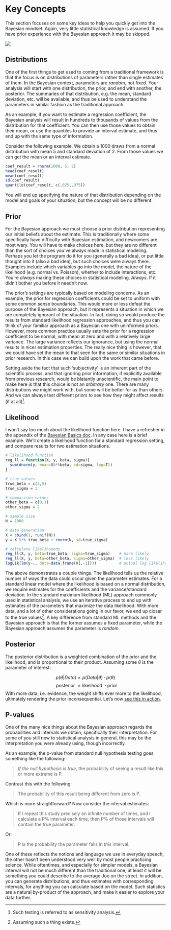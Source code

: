# Key Concepts

This section focuses on some key ideas to help you quickly get into the Bayesian mindset.  Again, very little statistical knowledge is assumed.  If you have prior experience with the Bayesian approach it may be skipped.

<img src="img/priorLikePosterior_test1.png" style="display:block; margin: 0 auto;">

## Distributions

One of the first things to get used to coming from a traditional framework is that the focus is on distributions of parameters rather than single estimates of them.  In the Bayesian context, parameters are <span class="emph">*random*</span>, not fixed. Your analysis will start with one distribution, the <span class="emph">prior</span>, and end with another, the <span class="emph">posterior</span>.  The summaries of that distribution, e.g. the mean, standard deviation, etc. will be available, and thus be used to understand the parameters in similar fashion as the traditional approach.

As an example, if you want to estimate a regression coefficient, the Bayesian analysis will result in hundreds to thousands of values from the distribution for that coefficient.  You can then use those values to obtain their mean, or use the quantiles to provide an interval estimate, and thus end up with the same type of information.

Consider the following example.  We obtain a 1000 draws from a normal distribution with mean 5 and standard deviation of 2.  From those values we can get the mean or an interval estimate.

```r
coef_result = rnorm(1000, 5, 2)
head(coef_result)
mean(coef_result)
sd(coef_result)
quantile(coef_result, c(.025,.975))
```

You will end up specifying the nature of that distribution depending on the model and goals of your situation, but the concept will be no different.


## Prior

For the Bayesian approach we must choose a <span class="emph">prior distribution</span> representing our initial beliefs about the estimate.  This is traditionally where some specifically have difficulty with Bayesian estimation, and newcomers are most wary.  You will have to make choices here, but they are no different than the sort of choices you've always made in statistical modeling.  Perhaps you let the program do it for you (generally a bad idea), or put little thought into it (also a bad idea), but such choices were always there.  Examples include which variables go into the model, the nature of the likelihood (e.g. normal vs. Poisson), whether to include interactions, etc.  You're *always* making these choices in statistical modeling. *Always*. If it didn't bother you before it needn't now.

The prior's settings are typically based on modeling concerns.  As an example, the prior for regression coefficients could be set to uniform with some common sense boundaries. This would more or less defeat the purpose of the Bayesian approach, but it represents a situation in which we are completely ignorant of the situation. In fact, doing so would produce the results from standard likelihood regression approaches, and thus you can think of your familiar approach as a Bayesian one with uninformed priors.  However, more common practice usually sets the prior for a regression coefficient to be normal, with mean at zero and with a relatively large variance.  The large variance reflects our ignorance, but using the normal results in nicer estimation properties.  The really nice thing is however, that we could have set the mean to that seen for the same or similar situations in prior research.  In this case we can build upon the work that came before.

Setting aside the fact that such 'subjectivity' is an inherent part of the scientific process, and that ignoring prior information, if explicitly available from previous research, would be blatantly unscientific, the main point to make here is that this choice is not an *arbitrary* one. There are many distributions we might work with, but some will be better for us than others. And we can always test different priors to see how they might affect results (if at all)[^sens].

## Likelihood

I won't say too much about the <span class="emph">likelihood function</span> here. I have a refresher in the appendix of the [Bayesian Basics doc](http://m-clark.github.io/docs/IntroBayes.html). In any case here is a brief example.  We'll create a likelihood function for a standard regression setting, and compare results for two estimation situations.

```r
# likelihood function
reg_ll = function(X, y, beta, sigma){
  sum(dnorm(y, mean=X%*%beta, sd=sigma, log=T))
}

# true values
true_beta = c(2,5)
true_sigma = 1

# comparison values
other_beta = c(0,3)
other_sigma = 2

# sample size
N = 1000

# data generation
X = cbind(1, runif(N))
y = X %*% true_beta + rnorm(N, sd=true_sigma)

# calculate likelihooods
reg_ll(X, y, beta=true_beta, sigma=true_sigma)    # more likely
reg_ll(X, y, beta=other_beta, sigma=other_sigma)  # less likely
logLik(lm(y~., data=data.frame(X[,-1])))          # actual log likelihood
```

The above demonstrates a couple things.  The likelihood tells us the relative number of ways the data could occur given the parameter estimates. For a standard linear model where the likelihood is based on a normal distribution, we require estimates for the coefficients and the variance/standard deviation. In the standard maximum likelihood (ML) approach commonly used in statistical analysis, we use an iterative process to end up with estimates of the parameters that maximize the data likelihood.  With more data, and a lot of other considerations going in our favor, we end up closer to the true values[^trueparm].  A key difference from standard ML methods and the Bayesian approach is that the former assumes a fixed parameter, while the Bayesian approach assumes the parameter is *random*.

## Posterior

The <span class="emph">posterior</span> distribution is a weighted combination of the prior and the likelihood, and is proportional to their product. Assuming some $\theta$ is the parameter of interest:

$$ p(\theta|Data) \propto p(Data|\theta) \cdot p(\theta) $$
$$ \;\;\mathrm{posterior} \;\propto \mathrm{likelihood} \;\!\cdot \mathrm{prior} $$
With more data, i.e. evidence, the weight shifts ever more to the likelihood, ultimately rendering the prior inconsequential. Let's now [see this in action](http://micl.shinyapps.io/prior2post/).


## P-values

One of the many nice things about the Bayesian approach regards the probabilities and intervals we obtain, specifically their interpretation.  For some of you still new to statistical analysis in general, this may be the interpretation you were already using, though incorrectly.

As an example, the p-value from standard <span class="emph">null hypothesis testing</span> goes something like the following:

> *If the null hypothesis is true*, the probability of seeing a result like this or more extreme is P.

Contrast this with the following:

> The probability of this result being different from zero is P.

Which is more straightforward? Now consider the interval estimates:

> <p class="fragment"> If I repeat this study precisely an infinite number of
times, and I calculate a P% interval each time, then P% of those  intervals will
contain the true parameter.</p>

Or:

> <p class="fragment">P is the probability the parameter falls in *this* interval.</p>

One of these reflects the notions and language we use in everyday speech, the other hasn't been understood very well by most people practicing science.  While oftentimes, and especially for simpler models, a Bayesian interval will not be much different than the traditional one, at least it will be something you could describe to the average Joe on the street.  In addition, you can generate distributions, and thus estimates with corresponding intervals, for anything you can calculate based on the model.  Such statistics are a natural by-product of the approach, and make it easier to explore your data further.


[^sens]: Such testing is referred to as sensitivity analysis.
[^trueparm]: Assuming such a thing exists.
